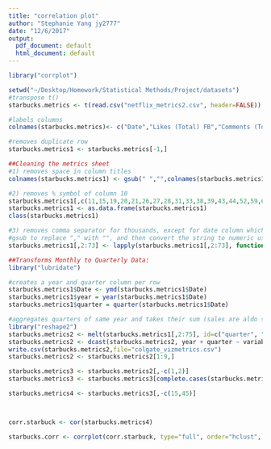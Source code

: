 ```yaml
---
title: "correlation plot"
author: "Stephanie Yang jy2777"
date: "12/6/2017"
output:
  pdf_document: default
  html_document: default
---
```


```r
library("corrplot")

setwd("~/Desktop/Homework/Statistical Methods/Project/datasets")
#transpose t()
starbucks.metrics <- t(read.csv("netflix_metrics2.csv", header=FALSE))

#labels columns 
colnames(starbucks.metrics)<- c("Date","Likes (Total) FB","Comments (Total) FB","Shares (Total) FB","Reactions Per Post FB","Impressions (Total) FB","Impressions-viral (Total) FB","Impressions per Action FB","Impressions per Post FB","Actions (Total) FB","Actions per Impression (%) FB","Fans FB","Page Score FB","Posts (Total) FB","Average Engagement Per Post (%) FB","Actions Per Engager FB","Actions Per Post FB","Unique Engaged Audience FB","Average Click Engagement Per Post (%) FB","% Engaged Audience FB","% New Engagers FB","Posts (Category Total) FB","Clicks (Total) FB","Native Video Views (Lifetime Total) FB","Video (Total Actions) FB","% Shares FB","% Comments FB","% Likes FB","Likes (Total) TW","Retweets (Total) TW","Total Actions (% Followers) TW","Actions (Total) TW","Average Engagement Per Tweet (%) TW","Followers TW","Tweets (Total) TW","Clicks (Total) TW","Retweeter Followers (Average) TW","% Retweets TW","% Likes TW","Actions Per Tweet TW","Unique Engaged Audience TW","Unique Retweeters TW","% Engaged Audience TW","% New Engagers TW","Reactions (Total) FB","Actions Per Engager TW","Followers IG","Likes (Total) IG","Comments (Total) IG","Actions (Total) IG","Media (Total) IG","Average Engagement Per Media (%) IG","Actions Per Media IG","Photo (Total) IG","Video (Total) IG","Actions Per Engager IG","Unique Engaged Audience IG","Likes Per Media IG","% Likes IG","% Engaged Audience IG","% New Engagers IG","Videos (Total) YT","Likes (Total) YT","Dislikes (Total) YT","Comments (Total) YT","Views (Total) YT","Actions (Total) YT","Subscribers YT","Average Engagement Per Video (%) YT","Actions Per Video YT","% Likes YT","% Comments YT","% Views YT")

#removes duplicate row
starbucks.metrics1 <- starbucks.metrics[-1,]

##Cleaning the metrics sheet
#1) removes space in column titles
colnames(starbucks.metrics1) <- gsub(" ","",colnames(starbucks.metrics1))

#2) removes % symbol of column 10
starbucks.metrics1[,c(11,15,19,20,21,26,27,28,31,33,38,39,43,44,52,59,60,61,69,71,72,73)] <- as.numeric(gsub("%", "",starbucks.metrics1[,c(11,15,19,20,21,26,27,28,31,33,38,39,43,44,52,59,60,61,69,71,72,73)]))/100
starbucks.metrics1 <- as.data.frame(starbucks.metrics1)
class(starbucks.metrics1)

#3) removes comma separator for thousands, except for date column which is type character not numeric
#gsub to replace "," with "", and then convert the string to numeric using as.numeric
starbucks.metrics1[,2:73] <- lapply(starbucks.metrics1[,2:73], function(x) as.numeric(gsub(",","", as.character(x))))

##Transforms Monthly to Quarterly Data:
library("lubridate")  

#creates a year and quarter column per row
starbucks.metrics1$Date <- ymd(starbucks.metrics1$Date)
starbucks.metrics1$year = year(starbucks.metrics1$Date)
starbucks.metrics1$quarter = quarter(starbucks.metrics1$Date)

#aggregates quarters of same year and takes their sum (sales are aldo sums) : HOW TO DO IT WITH AGGREGATE()?
library("reshape2")
starbucks.metrics2 <- melt(starbucks.metrics1[,2:75], id=c("quarter", "year"))
starbucks.metrics2 <- dcast(starbucks.metrics2, year + quarter ~ variable, fun.aggregate = sum)
write.csv(starbucks.metrics2,file="colgate_vizmetrics.csv")
starbucks.metrics2 <- starbucks.metrics2[1:9,]

starbucks.metrics3 <- starbucks.metrics2[,-c(1,2)]
starbucks.metrics3 <- starbucks.metrics3[complete.cases(starbucks.metrics3),]

starbucks.metrics4 <- starbucks.metrics3[,-c(15,45)]



corr.starbuck <- cor(starbucks.metrics4)

starbucks.corr <- corrplot(corr.starbuck, type="full", order="hclust", tl.col="black", tl.srt=0.01,tl.cex = 0.3)


```